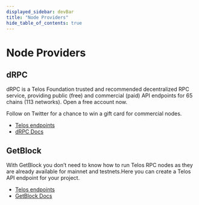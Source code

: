 ```yaml
---
displayed_sidebar: devBar
title: "Node Providers"
hide_table_of_contents: true
---
```


# Node Providers

## dRPC

dRPC is a Telos Foundation trusted and recommended decentralized RPC service, providing public (free) and commercial (paid) API endpoints for 65 chains (113 networks). Open a free account now. 

Follow on Twitter for a chance to win a gift card for commercial nodes. 

- [Telos endpoints](https://drpc.org/chainlist/telos) 
- [dRPC Docs](https://drpc.org/docs)

## GetBlock

With GetBlock you don’t need to know how to run Telos RPC nodes as they are already available for mainnet and testnets.Here you can create a Telos API endpoint for your project.

- [Telos endpoints](https://getblock.io/nodes/tlos/) 
- [GetBlock Docs](https://getblock.io/docs/)
